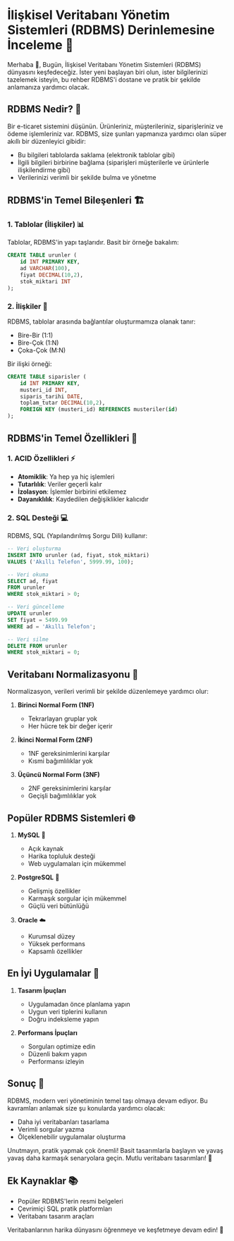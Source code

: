 # İlişkisel Veritabanı Yönetim Sistemleri (RDBMS) Derinlemesine İnceleme 🎯

Merhaba 👋, Bugün, İlişkisel Veritabanı Yönetim Sistemleri (RDBMS) dünyasını keşfedeceğiz. İster yeni başlayan biri olun, ister bilgilerinizi tazelemek isteyin, bu rehber RDBMS'i dostane ve pratik bir şekilde anlamanıza yardımcı olacak.

## RDBMS Nedir? 🤔

Bir e-ticaret sistemini düşünün. Ürünleriniz, müşterileriniz, siparişleriniz ve ödeme işlemleriniz var. RDBMS, size şunları yapmanıza yardımcı olan süper akıllı bir düzenleyici gibidir:
- Bu bilgileri tablolarda saklama (elektronik tablolar gibi)
- İlgili bilgileri birbirine bağlama (siparişleri müşterilerle ve ürünlerle ilişkilendirme gibi)
- Verilerinizi verimli bir şekilde bulma ve yönetme

## RDBMS'in Temel Bileşenleri 🏗️

### 1. Tablolar (İlişkiler) 📊
Tablolar, RDBMS'in yapı taşlarıdır. Basit bir örneğe bakalım:

```sql
CREATE TABLE urunler (
    id INT PRIMARY KEY,
    ad VARCHAR(100),
    fiyat DECIMAL(10,2),
    stok_miktari INT
);
```

### 2. İlişkiler 🔗
RDBMS, tablolar arasında bağlantılar oluşturmamıza olanak tanır:
- Bire-Bir (1:1)
- Bire-Çok (1:N)
- Çoka-Çok (M:N)

Bir ilişki örneği:
```sql
CREATE TABLE siparisler (
    id INT PRIMARY KEY,
    musteri_id INT,
    siparis_tarihi DATE,
    toplam_tutar DECIMAL(10,2),
    FOREIGN KEY (musteri_id) REFERENCES musteriler(id)
);
```

## RDBMS'in Temel Özellikleri 🌟

### 1. ACID Özellikleri ⚡
- **Atomiklik**: Ya hep ya hiç işlemleri
- **Tutarlılık**: Veriler geçerli kalır
- **İzolasyon**: İşlemler birbirini etkilemez
- **Dayanıklılık**: Kaydedilen değişiklikler kalıcıdır

### 2. SQL Desteği 💻
RDBMS, SQL (Yapılandırılmış Sorgu Dili) kullanır:
```sql
-- Veri oluşturma
INSERT INTO urunler (ad, fiyat, stok_miktari)
VALUES ('Akıllı Telefon', 5999.99, 100);

-- Veri okuma
SELECT ad, fiyat
FROM urunler
WHERE stok_miktari > 0;

-- Veri güncelleme
UPDATE urunler
SET fiyat = 5499.99
WHERE ad = 'Akıllı Telefon';

-- Veri silme
DELETE FROM urunler
WHERE stok_miktari = 0;
```

## Veritabanı Normalizasyonu 📐

Normalizasyon, verileri verimli bir şekilde düzenlemeye yardımcı olur:

1. **Birinci Normal Form (1NF)**
   - Tekrarlayan gruplar yok
   - Her hücre tek bir değer içerir

2. **İkinci Normal Form (2NF)**
   - 1NF gereksinimlerini karşılar
   - Kısmi bağımlılıklar yok

3. **Üçüncü Normal Form (3NF)**
   - 2NF gereksinimlerini karşılar
   - Geçişli bağımlılıklar yok

## Popüler RDBMS Sistemleri 🌐

1. **MySQL** 🐬
   - Açık kaynak
   - Harika topluluk desteği
   - Web uygulamaları için mükemmel

2. **PostgreSQL** 🐘
   - Gelişmiş özellikler
   - Karmaşık sorgular için mükemmel
   - Güçlü veri bütünlüğü

3. **Oracle** ☁️
   - Kurumsal düzey
   - Yüksek performans
   - Kapsamlı özellikler

## En İyi Uygulamalar 🎯

1. **Tasarım İpuçları**
   - Uygulamadan önce planlama yapın
   - Uygun veri tiplerini kullanın
   - Doğru indeksleme yapın

2. **Performans İpuçları**
   - Sorguları optimize edin
   - Düzenli bakım yapın
   - Performansı izleyin

## Sonuç 🎉

RDBMS, modern veri yönetiminin temel taşı olmaya devam ediyor. Bu kavramları anlamak size şu konularda yardımcı olacak:
- Daha iyi veritabanları tasarlama
- Verimli sorgular yazma
- Ölçeklenebilir uygulamalar oluşturma

Unutmayın, pratik yapmak çok önemli! Basit tasarımlarla başlayın ve yavaş yavaş daha karmaşık senaryolara geçin. Mutlu veritabanı tasarımları! 🚀

## Ek Kaynaklar 📚

- Popüler RDBMS'lerin resmi belgeleri
- Çevrimiçi SQL pratik platformları
- Veritabanı tasarım araçları

Veritabanlarının harika dünyasını öğrenmeye ve keşfetmeye devam edin! 💪